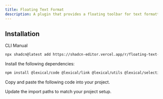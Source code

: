 ```yaml
---
title: Floating Text Format
description: A plugin that provides a floating toolbar for text formatting with code, link, and selection support.
---
```


<ComponentPreview
  name="floating-text-format-plugin-demo"
  className="[&_.preview>[data-orientation=vertical]]:sm:max-w-[70%]"
  description="A plugin that provides a floating toolbar for text formatting with code, link, and selection support."
/>

## Installation

<Tabs defaultValue="cli">

<TabsList>
  <TabsTrigger value="cli">CLI</TabsTrigger>
  <TabsTrigger value="manual">Manual</TabsTrigger>
</TabsList>

<TabsContent value="cli">

```bash
npx shadcn@latest add https://shadcn-editor.vercel.app/r/floating-text-format-plugin.json
```

</TabsContent>

<TabsContent value="manual">

<Steps>

<Step>Install the following dependencies:</Step>

```bash
npm install @lexical/code @lexical/link @lexical/utils @lexical/selection
```

<Step>Copy and paste the following code into your project.</Step>

<ComponentSource name="floating-text-format-plugin" />

<Step>Update the import paths to match your project setup.</Step>

</Steps>

</TabsContent>

</Tabs>
